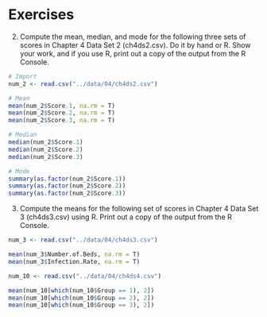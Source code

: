 # Exercises

2. Compute the mean, median, and mode for the following three sets of scores in Chapter 4 Data Set 2 (ch4ds2.csv). Do it by hand or R. Show your work, and if you use R, print out a copy of the output from the R Console.

```r

# Import
num_2 <- read.csv("../data/04/ch4ds2.csv")

# Mean
mean(num_2$Score.1, na.rm = T)
mean(num_2$Score.2, na.rm = T)
mean(num_2$Score.3, na.rm = T)

# Median
median(num_2$Score.1)
median(num_2$Score.2)
median(num_2$Score.3)

# Mode
summary(as.factor(num_2$Score.1))
summary(as.factor(num_2$Score.2))
summary(as.factor(num_2$Score.3))

```

3. Compute the means for the following set of scores in Chapter 4 Data Set 3 (ch4ds3.csv) using R. Print out a copy of the output from the R Console.

```r

num_3 <- read.csv("../data/04/ch4ds3.csv")

mean(num_3$Number.of.Beds, na.rm = T)
mean(num_3$Infection.Rate, na.rm = T)
```


```r

num_10 <- read.csv("../data/04/ch4ds4.csv")

mean(num_10[which(num_10$Group == 1), 2])
mean(num_10[which(num_10$Group == 2), 2])
mean(num_10[which(num_10$Group == 3), 2])
```


